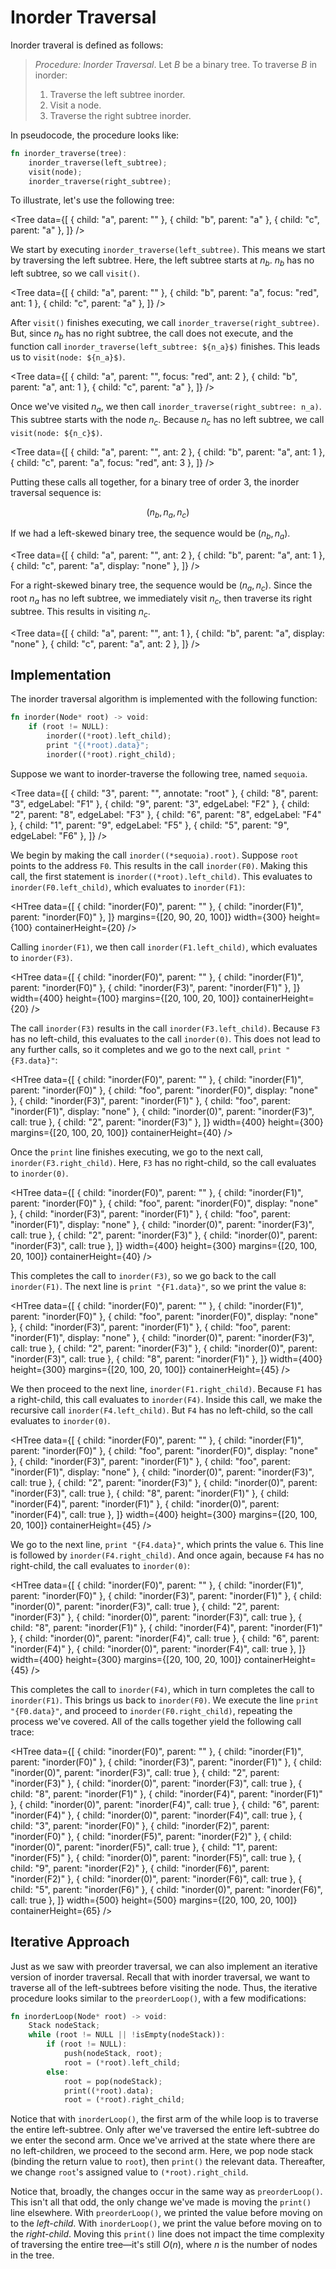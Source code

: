 # Inorder Traversal

Inorder traveral is defined as follows:

> _Procedure: Inorder Traversal_. Let ${B}$ be a binary tree. To traverse
> ${B}$ in inorder:
>
> 1. Traverse the left subtree inorder.
> 2. Visit a node.
> 3. Traverse the right subtree inorder.

In pseudocode, the procedure looks like:

```rust
fn inorder_traverse(tree):
	inorder_traverse(left_subtree);
	visit(node);
	inorder_traverse(right_subtree);
```

To illustrate, let's use the following tree:

<Tree
	data={[
		{ child: "a", parent: "" },
		{ child: "b", parent: "a" },
		{ child: "c", parent: "a" },
	]}
/>

We start by executing `inorder_traverse(left_subtree)`. This means we start
by traversing the left subtree. Here, the left subtree starts at ${n_b.}$
${n_b}$ has no left subtree, so we call `visit()`.

<Tree
	data={[
		{ child: "a", parent: "" },
		{ child: "b", parent: "a", focus: "red", ant: 1 },
		{ child: "c", parent: "a" },
	]}
/>

After `visit()` finishes executing, we call
`inorder_traverse(right_subtree)`. But, since ${n_b}$ has no right subtree,
the call does not execute, and the function call
`inorder_traverse(left_subtree: ${n_a}$)` finishes. This leads us to
`visit(node: ${n_a}$)`.

<Tree
	data={[
		{ child: "a", parent: "", focus: "red", ant: 2 },
		{ child: "b", parent: "a", ant: 1 },
		{ child: "c", parent: "a" },
	]}
/>

Once we've visited ${n_a,}$ we then call
`inorder_traverse(right_subtree: n_a)`. This subtree starts with the node
${n_c.}$ Because ${n_c}$ has no left subtree, we call
`visit(node: ${n_c}$)`.

<Tree
	data={[
		{ child: "a", parent: "", ant: 2 },
		{ child: "b", parent: "a", ant: 1 },
		{ child: "c", parent: "a", focus: "red", ant: 3 },
	]}
/>

Putting these calls all together, for a binary tree of order ${3,}$ the
inorder traversal sequence is:

$$
	(n_b, n_a, n_c)
$$

If we had a left-skewed binary tree, the sequence would be ${(n_b, n_a).}$

<Tree
	data={[
		{ child: "a", parent: "", ant: 2 },
		{ child: "b", parent: "a", ant: 1 },
		{ child: "c", parent: "a", display: "none" },
	]}
/>

For a right-skewed binary tree, the sequence would be ${(n_a, n_c).}$ Since
the root ${n_a}$ has no left subtree, we immediately visit ${n_c,}$ then
traverse its right subtree. This results in visiting ${n_c.}$

<Tree
	data={[
		{ child: "a", parent: "", ant: 1 },
		{ child: "b", parent: "a", display: "none" },
		{ child: "c", parent: "a", ant: 2 },
	]}
/>

## Implementation

The inorder traversal algorithm is implemented with the following function:

```rust
fn inorder(Node* root) -> void:
	if (root != NULL):
		inorder((*root).left_child);
		print "{(*root).data}";
		inorder((*root).right_child);
```

Suppose we want to inorder-traverse the following tree, named `sequoia`.

<Tree
	data={[
		{ child: "3", parent: "", annotate: "root" },
		{ child: "8", parent: "3", edgeLabel: "F1" },
		{ child: "9", parent: "3", edgeLabel: "F2" },
		{ child: "2", parent: "8", edgeLabel: "F3" },
		{ child: "6", parent: "8", edgeLabel: "F4" },
		{ child: "1", parent: "9", edgeLabel: "F5" },
		{ child: "5", parent: "9", edgeLabel: "F6" },
	]}
/>

We begin by making the call `inorder((*sequoia).root)`. Suppose `root`
points to the address `F0`. This results in the call `inorder(F0)`. Making
this call, the first statement is `inorder((*root).left_child)`. This
evaluates to `inorder(F0.left_child)`, which evaluates to `inorder(F1)`:

<HTree
	data={[
		{ child: "inorder(F0)", parent: "" },
		{ child: "inorder(F1)", parent: "inorder(F0)" },
	]}
	margins={[20, 90, 20, 100]}
	width={300}
	height={100}
	containerHeight={20}
/>

Calling `inorder(F1)`, we then call `inorder(F1.left_child)`, which
evaluates to `inorder(F3)`.

<HTree
	data={[
		{ child: "inorder(F0)", parent: "" },
		{ child: "inorder(F1)", parent: "inorder(F0)" },
		{ child: "inorder(F3)", parent: "inorder(F1)" },
	]}
	width={400}
	height={100}
	margins={[20, 100, 20, 100]}
	containerHeight={20}
/>

The call `inorder(F3)` results in the call `inorder(F3.left_child)`.
Because `F3` has no left-child, this evaluates to the call `inorder(0)`.
This does not lead to any further calls, so it completes and we go to the
next call, `print "{F3.data}"`:

<HTree
	data={[
		{ child: "inorder(F0)", parent: "" },
		{ child: "inorder(F1)", parent: "inorder(F0)" },
		{ child: "foo", parent: "inorder(F0)", display: "none" },
		{ child: "inorder(F3)", parent: "inorder(F1)" },
		{ child: "foo", parent: "inorder(F1)", display: "none" },
		{ child: "inorder(0)", parent: "inorder(F3)", call: true },
		{ child: "2", parent: "inorder(F3)" },
	]}
	width={400}
	height={300}
	margins={[20, 100, 20, 100]}
	containerHeight={40}
/>

Once the `print` line finishes executing, we go to the next call,
`inorder(F3.right_child)`. Here, `F3` has no right-child, so the call
evaluates to `inorder(0)`.

<HTree
	data={[
		{ child: "inorder(F0)", parent: "" },
		{ child: "inorder(F1)", parent: "inorder(F0)" },
		{ child: "foo", parent: "inorder(F0)", display: "none" },
		{ child: "inorder(F3)", parent: "inorder(F1)" },
		{ child: "foo", parent: "inorder(F1)", display: "none" },
		{ child: "inorder(0)", parent: "inorder(F3)", call: true },
		{ child: "2", parent: "inorder(F3)" },
		{ child: "inorder(0)", parent: "inorder(F3)", call: true },
	]}
	width={400}
	height={300}
	margins={[20, 100, 20, 100]}
	containerHeight={40}
/>

This completes the call to `inorder(F3)`, so we go back to the call
`inorder(F1)`. The next line is `print "{F1.data}"`, so we print the value
`8`:

<HTree
	data={[
		{ child: "inorder(F0)", parent: "" },
		{ child: "inorder(F1)", parent: "inorder(F0)" },
		{ child: "foo", parent: "inorder(F0)", display: "none" },
		{ child: "inorder(F3)", parent: "inorder(F1)" },
		{ child: "foo", parent: "inorder(F1)", display: "none" },
		{ child: "inorder(0)", parent: "inorder(F3)", call: true },
		{ child: "2", parent: "inorder(F3)" },
		{ child: "inorder(0)", parent: "inorder(F3)", call: true },
		{ child: "8", parent: "inorder(F1)" },
	]}
	width={400}
	height={300}
	margins={[20, 100, 20, 100]}
	containerHeight={45}
/>

We then proceed to the next line, `inorder(F1.right_child)`. Because `F1`
has a right-child, this call evaluates to `inorder(F4)`. Inside this call,
we make the recursive call `inorder(F4.left_child)`. But `F4` has no
left-child, so the call evaluates to `inorder(0)`.

<HTree
	data={[
		{ child: "inorder(F0)", parent: "" },
		{ child: "inorder(F1)", parent: "inorder(F0)" },
		{ child: "foo", parent: "inorder(F0)", display: "none" },
		{ child: "inorder(F3)", parent: "inorder(F1)" },
		{ child: "foo", parent: "inorder(F1)", display: "none" },
		{ child: "inorder(0)", parent: "inorder(F3)", call: true },
		{ child: "2", parent: "inorder(F3)" },
		{ child: "inorder(0)", parent: "inorder(F3)", call: true },
		{ child: "8", parent: "inorder(F1)" },
		{ child: "inorder(F4)", parent: "inorder(F1)" },
		{ child: "inorder(0)", parent: "inorder(F4)", call: true },
	]}
	width={400}
	height={300}
	margins={[20, 100, 20, 100]}
	containerHeight={45}
/>

We go to the next line, `print "{F4.data}"`, which prints the value `6`.
This line is followed by `inorder(F4.right_child)`. And once again, because
`F4` has no right-child, the call evaluates to `inorder(0)`:

<HTree
	data={[
		{ child: "inorder(F0)", parent: "" },
		{ child: "inorder(F1)", parent: "inorder(F0)" },
		{ child: "inorder(F3)", parent: "inorder(F1)" },
		{ child: "inorder(0)", parent: "inorder(F3)", call: true },
		{ child: "2", parent: "inorder(F3)" },
		{ child: "inorder(0)", parent: "inorder(F3)", call: true },
		{ child: "8", parent: "inorder(F1)" },
		{ child: "inorder(F4)", parent: "inorder(F1)" },
		{ child: "inorder(0)", parent: "inorder(F4)", call: true },
		{ child: "6", parent: "inorder(F4)" },
		{ child: "inorder(0)", parent: "inorder(F4)", call: true },
	]}
	width={400}
	height={300}
	margins={[20, 100, 20, 100]}
	containerHeight={45}
/>

This completes the call to `inorder(F4)`, which in turn completes the call
to `inorder(F1)`. This brings us back to `inorder(F0)`. We execute the line
`print "{F0.data}"`, and proceed to `inorder(F0.right_child)`, repeating
the process we've covered. All of the calls together yield the following
call trace:

<HTree
	data={[
		{ child: "inorder(F0)", parent: "" },
		{ child: "inorder(F1)", parent: "inorder(F0)" },
		{ child: "inorder(F3)", parent: "inorder(F1)" },
		{ child: "inorder(0)", parent: "inorder(F3)", call: true },
		{ child: "2", parent: "inorder(F3)" },
		{ child: "inorder(0)", parent: "inorder(F3)", call: true },
		{ child: "8", parent: "inorder(F1)" },
		{ child: "inorder(F4)", parent: "inorder(F1)" },
		{ child: "inorder(0)", parent: "inorder(F4)", call: true },
		{ child: "6", parent: "inorder(F4)" },
		{ child: "inorder(0)", parent: "inorder(F4)", call: true },
		{ child: "3", parent: "inorder(F0)" },
		{ child: "inorder(F2)", parent: "inorder(F0)" },
		{ child: "inorder(F5)", parent: "inorder(F2)" },
		{ child: "inorder(0)", parent: "inorder(F5)", call: true },
		{ child: "1", parent: "inorder(F5)" },
		{ child: "inorder(0)", parent: "inorder(F5)", call: true },
		{ child: "9", parent: "inorder(F2)" },
		{ child: "inorder(F6)", parent: "inorder(F2)" },
		{ child: "inorder(0)", parent: "inorder(F6)", call: true },
		{ child: "5", parent: "inorder(F6)" },
		{ child: "inorder(0)", parent: "inorder(F6)", call: true },
	]}
	width={500}
	height={500}
	margins={[20, 100, 20, 100]}
	containerHeight={65}
/>

## Iterative Approach

Just as we saw with preorder traversal, we can also implement an iterative
version of inorder traversal. Recall that with inorder traversal, we want
to traverse all of the left-subtrees before visiting the node. Thus, the
iterative procedure looks similar to the `preorderLoop()`, with a few
modifications:

```rust
fn inorderLoop(Node* root) -> void:
	Stack nodeStack;
	while (root != NULL || !isEmpty(nodeStack)):
		if (root != NULL):
			push(nodeStack, root);
			root = (*root).left_child;
		else:
			root = pop(nodeStack);
			print((*root).data);
			root = (*root).right_child;
```

Notice that with `inorderLoop()`, the first arm of the while loop is to
traverse the entire left-subtree. Only after we've traversed the entire
left-subtree do we enter the second arm. Once we've arrived at the state
where there are no left-children, we proceed to the second arm. Here, we
pop node stack (binding the return value to `root`), then `print()` the
relevant data. Thereafter, we change `root`'s assigned value to
`(*root).right_child`.

Notice that, broadly, the changes occur in the same way as
`preorderLoop()`. This isn't all that odd, the only change we've made is
moving the `print()` line elsewhere. With `preorderLoop()`, we printed the
value before moving on to the _left-child_. With `inorderLoop()`, we print
the value before moving on to the _right-child_. Moving this `print()` line
does not impact the time complexity of traversing the entire tree—it's
still ${O(n),}$ where ${n}$ is the number of nodes in the tree.
